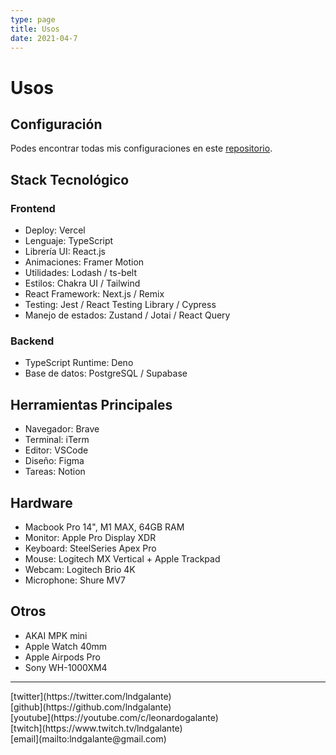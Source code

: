 ```yaml
---
type: page
title: Usos
date: 2021-04-7
---
```


# Usos

## Configuración

Podes encontrar todas mis configuraciones en este [repositorio](https://github.com/lndgalante/tools-configuration).

## Stack Tecnológico

### Frontend

- Deploy: Vercel
- Lenguaje: TypeScript
- Librería UI: React.js
- Animaciones: Framer Motion
- Utilidades: Lodash / ts-belt
- Estilos: Chakra UI / Tailwind
- React Framework: Next.js / Remix
- Testing: Jest / React Testing Library / Cypress
- Manejo de estados: Zustand / Jotai / React Query

### Backend

- TypeScript Runtime: Deno
- Base de datos: PostgreSQL / Supabase

## Herramientas Principales

- Navegador: Brave
- Terminal: iTerm
- Editor: VSCode
- Diseño: Figma
- Tareas: Notion

## Hardware

- Macbook Pro 14", M1 MAX, 64GB RAM
- Monitor: Apple Pro Display XDR
- Keyboard: SteelSeries Apex Pro
- Mouse: Logitech MX Vertical + Apple Trackpad
- Webcam: Logitech Brio 4K
- Microphone: Shure MV7

## Otros

- AKAI MPK mini
- Apple Watch 40mm
- Apple Airpods Pro
- Sony WH-1000XM4

---

<div>
  [twitter](https://twitter.com/lndgalante)
  <br />
  [github](https://github.com/lndgalante)
  <br />
  [youtube](https://youtube.com/c/leonardogalante)
  <br />
  [twitch](https://www.twitch.tv/lndgalante)
  <br />
  [email](mailto:lndgalante@gmail.com)
</div>
